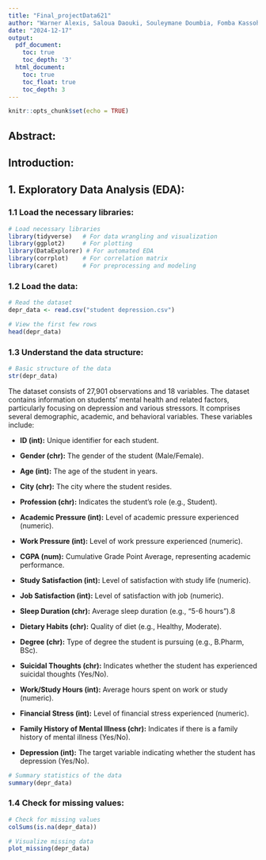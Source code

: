 ```yaml
---
title: "Final_projectData621"
author: "Warner Alexis, Saloua Daouki, Souleymane Doumbia, Fomba Kassoh, Lewris Mota Sanchez"
date: "2024-12-17"
output:
  pdf_document:
    toc: true
    toc_depth: '3'
  html_document:
    toc: true
    toc_float: true
    toc_depth: 3
---
```


```r
knitr::opts_chunk$set(echo = TRUE)
```

## Abstract:

## Introduction:

## 1. Exploratory Data Analysis (EDA):

### 1.1 Load the necessary libraries:

```r
# Load necessary libraries
library(tidyverse)   # For data wrangling and visualization
library(ggplot2)     # For plotting
library(DataExplorer) # For automated EDA
library(corrplot)    # For correlation matrix
library(caret)       # For preprocessing and modeling
```

### 1.2 Load the data:

```r
# Read the dataset
depr_data <- read.csv("student depression.csv")

# View the first few rows
head(depr_data)
```


### 1.3 Understand the data structure:


```r
# Basic structure of the data
str(depr_data)
```

The dataset consists of 27,901 observations and 18 variables. The dataset contains information on students' mental health and related factors, particularly focusing on depression and various stressors. It comprises several demographic, academic, and behavioral variables. These variables include:

- **ID (int):** Unique identifier for each student.

- **Gender (chr):** The gender of the student (Male/Female).

- **Age (int):** The age of the student in years.

- **City (chr):** The city where the student resides.

- **Profession (chr):** Indicates the student's role (e.g., Student).

- **Academic Pressure (int):** Level of academic pressure experienced (numeric).

- **Work Pressure (int):** Level of work pressure experienced (numeric).

- **CGPA (num):** Cumulative Grade Point Average, representing academic performance.

- **Study Satisfaction (int):** Level of satisfaction with study life (numeric).

- **Job Satisfaction (int):** Level of satisfaction with job (numeric).

- **Sleep Duration (chr):** Average sleep duration (e.g., "5-6 hours").8

- **Dietary Habits (chr):** Quality of diet (e.g., Healthy, Moderate).

- **Degree (chr):** Type of degree the student is pursuing (e.g., B.Pharm, BSc).

- **Suicidal Thoughts (chr):** Indicates whether the student has experienced suicidal thoughts (Yes/No).

- **Work/Study Hours (int):** Average hours spent on work or study (numeric).

- **Financial Stress (int):** Level of financial stress experienced (numeric).

- **Family History of Mental Illness (chr):** Indicates if there is a family history of mental illness (Yes/No).

- **Depression (int):** The target variable indicating whether the student has depression (Yes/No).

```r
# Summary statistics of the data
summary(depr_data)
```

### 1.4 Check for missing values:

```r
# Check for missing values
colSums(is.na(depr_data))
```


```r
# Visualize missing data
plot_missing(depr_data)
```




